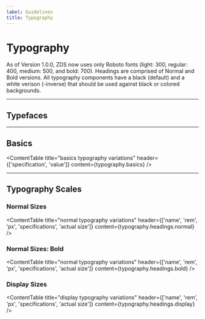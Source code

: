 ```yaml
---
label: Guidelines
title: Typography
---
```



# Typography

As of Version 1.0.0, ZDS now uses only Roboto fonts (light: 300, regular: 400, medium: 500, and bold: 700). Headings are comprised of Normal and Bold versions. All typography components have a black (default) and a white verison (-inverse) that should be used against black or colored backgrounds.

---

## Typefaces

<Typefaces />

---

## Basics

<ContentTable
  title="basics typography variations"
  header={['specification', 'value']}
  content={typography.basics}
/>

---

## Typography Scales

### Normal Sizes

<ContentTable
  title="normal typography variations"
  header={['name', 'rem', 'px', 'specifications', 'actual size']}
  content={typography.headings.normal}
/>

### Normal Sizes: Bold

<ContentTable
  title="normal typography variations"
  header={['name', 'rem', 'px', 'specifications', 'actual size']}
  content={typography.headings.bold}
/>

### Display Sizes

<ContentTable
  title="display typography variations"
  header={['name', 'rem', 'px', 'specifications', 'actual size']}
  content={typography.headings.display}
/>

